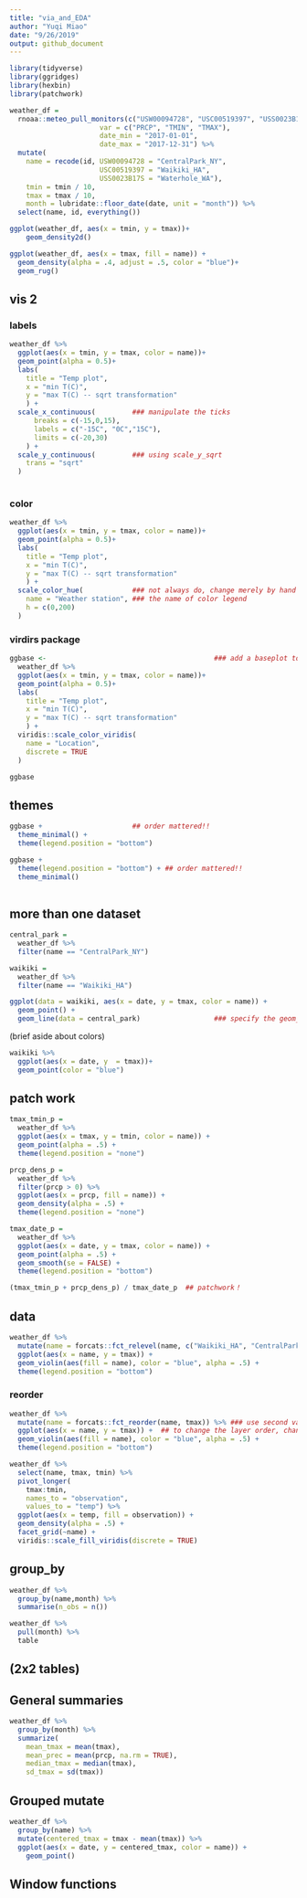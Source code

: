 ```yaml
---
title: "via_and_EDA"
author: "Yuqi Miao"
date: "9/26/2019"
output: github_document
---
```

```r
library(tidyverse)
library(ggridges)
library(hexbin)
library(patchwork)
```

```r
weather_df = 
  rnoaa::meteo_pull_monitors(c("USW00094728", "USC00519397", "USS0023B17S"),
                      var = c("PRCP", "TMIN", "TMAX"), 
                      date_min = "2017-01-01",
                      date_max = "2017-12-31") %>%
  mutate(
    name = recode(id, USW00094728 = "CentralPark_NY", 
                      USC00519397 = "Waikiki_HA",
                      USS0023B17S = "Waterhole_WA"),
    tmin = tmin / 10,
    tmax = tmax / 10,
    month = lubridate::floor_date(date, unit = "month")) %>%
  select(name, id, everything())

```

```r
ggplot(weather_df, aes(x = tmin, y = tmax))+
    geom_density2d()
```



```r
ggplot(weather_df, aes(x = tmax, fill = name)) + 
  geom_density(alpha = .4, adjust = .5, color = "blue")+
  geom_rug()
```

## vis 2

### labels
```r
weather_df %>%
  ggplot(aes(x = tmin, y = tmax, color = name))+
  geom_point(alpha = 0.5)+
  labs(
    title = "Temp plot",
    x = "min T(C)",
    y = "max T(C) -- sqrt transformation"
    ) +
  scale_x_continuous(         ### manipulate the ticks
      breaks = c(-15,0,15),
      labels = c("-15C", "0C","15C"),
      limits = c(-20,30)
    ) +
  scale_y_continuous(         ### using scale_y_sqrt
    trans = "sqrt"           
  )
  
```



### color
```r
weather_df %>%
  ggplot(aes(x = tmin, y = tmax, color = name))+
  geom_point(alpha = 0.5)+
  labs(
    title = "Temp plot",
    x = "min T(C)",
    y = "max T(C) -- sqrt transformation"
    ) +
  scale_color_hue(            ### not always do, change merely by hand
    name = "Weather station", ### the name of color legend
    h = c(0,200)
  )
```

### virdirs package




```r
ggbase <-                                         ### add a baseplot to add things
  weather_df %>%
  ggplot(aes(x = tmin, y = tmax, color = name))+
  geom_point(alpha = 0.5)+
  labs(
    title = "Temp plot",
    x = "min T(C)",
    y = "max T(C) -- sqrt transformation"
    ) + 
  viridis::scale_color_viridis(
    name = "Location", 
    discrete = TRUE
  )

ggbase
```


## themes

```r
ggbase +                      ## order mattered!!
  theme_minimal() +
  theme(legend.position = "bottom")

ggbase +
  theme(legend.position = "bottom") + ## order mattered!!
  theme_minimal()
 
```



## more than one dataset

```r
central_park = 
  weather_df %>% 
  filter(name == "CentralPark_NY")

waikiki = 
  weather_df %>% 
  filter(name == "Waikiki_HA")

ggplot(data = waikiki, aes(x = date, y = tmax, color = name)) + 
  geom_point() + 
  geom_line(data = central_park)                  ### specify the geom_specific dataset
```


(brief aside about colors)
```r
waikiki %>%
  ggplot(aes(x = date, y  = tmax))+
  geom_point(color = "blue")
```

## patch work

```r
tmax_tmin_p = 
  weather_df %>% 
  ggplot(aes(x = tmax, y = tmin, color = name)) + 
  geom_point(alpha = .5) +
  theme(legend.position = "none")

prcp_dens_p = 
  weather_df %>% 
  filter(prcp > 0) %>% 
  ggplot(aes(x = prcp, fill = name)) + 
  geom_density(alpha = .5) + 
  theme(legend.position = "none")

tmax_date_p = 
  weather_df %>% 
  ggplot(aes(x = date, y = tmax, color = name)) + 
  geom_point(alpha = .5) +
  geom_smooth(se = FALSE) + 
  theme(legend.position = "bottom")

(tmax_tmin_p + prcp_dens_p) / tmax_date_p  ## patchwork！

```

## data

```r
weather_df %>%
  mutate(name = forcats::fct_relevel(name, c("Waikiki_HA", "CentralPark_NY", "Waterhole_WA"))) %>% 
  ggplot(aes(x = name, y = tmax)) + 
  geom_violin(aes(fill = name), color = "blue", alpha = .5) + 
  theme(legend.position = "bottom")
```




### reorder
```r
weather_df %>%
  mutate(name = forcats::fct_reorder(name, tmax)) %>% ### use second variable to assign the plotting order.
  ggplot(aes(x = name, y = tmax)) +  ## to change the layer order, change the dataframe arrange order!
  geom_violin(aes(fill = name), color = "blue", alpha = .5) + 
  theme(legend.position = "bottom")
```


```r
weather_df %>%
  select(name, tmax, tmin) %>% 
  pivot_longer(
    tmax:tmin,
    names_to = "observation", 
    values_to = "temp") %>% 
  ggplot(aes(x = temp, fill = observation)) +
  geom_density(alpha = .5) + 
  facet_grid(~name) + 
  viridis::scale_fill_viridis(discrete = TRUE)
```


## group_by
```r
weather_df %>% 
  group_by(name,month) %>% 
  summarise(n_obs = n())
```

```r
weather_df %>%
  pull(month) %>% 
  table

```



## (2x2 tables)

## General summaries

```r
weather_df %>%
  group_by(month) %>%
  summarize(
    mean_tmax = mean(tmax),
    mean_prec = mean(prcp, na.rm = TRUE),
    median_tmax = median(tmax),
    sd_tmax = sd(tmax))

```


## Grouped mutate
```r
weather_df %>%
  group_by(name) %>%
  mutate(centered_tmax = tmax - mean(tmax)) %>% 
  ggplot(aes(x = date, y = centered_tmax, color = name)) + 
    geom_point() 

```


## Window functions



















